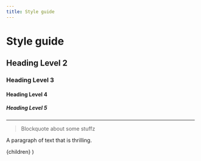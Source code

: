 ```yaml
---
title: Style guide
---
```



# Style guide

## Heading Level 2

### Heading Level 3

#### Heading Level 4

##### Heading Level 5

---

> Blockquote about some stuffz

A paragraph of text that is thrilling.

  <Layout>
    <Box sx={{ px: [3, 4] }}>{children}</Box>
  </Layout>
)
